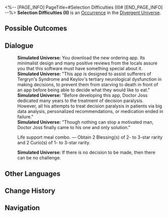 <%-- [PAGE_INFO]
PageTitle=#Selection Difficulties (II)#
[END_PAGE_INFO] --%>
{{Stub}}
{{Simulated Universe Event Infobox
|id            = 23101-1
|title         = 
|image         = Occurrence Twins.png
|domains_su    = 
|domains_ext   = 
|domains_swarm = 
|domains_gng   = 
|domains_du    = Unknown
|requirements  = 
|prev          = 
|next          = 
|characters    = 
|factions      = 
|order         = 
|order_du      = 114
}}
'''Selection Difficulties (II)''' is an [[Divergent Universe/Occurrence|Occurrence]] in the [[Divergent Universe]].

==Possible Outcomes==
{{Possible Outcomes
|choice_1 = Life support meal combo.
|result_1 = Obtain 2 Blessing(s) of 2- to 3-star rarity and 2 Curio(s) of 1- to 3-star rarity.

}}
<!--
==Gameplay Notes==
* 
-->
==Dialogue==
{{Dialogue Start}}
:'''Simulated Universe:''' You download the new ordering app. Its minimalist design and many positive reviews from the locals assure you that this software must have something special about it.
:'''Simulated Universe:''' "This app is designed to assist sufferers of Tergryn's Syndrome and Keylov's tertiary neurological dysfunction in making decisions, to prevent them from starving to death in front of an app before being able to decide what they would like to eat."
:'''Simulated Universe:''' "Before developing this app, Doctor Joss dedicated many years to the treatment of decision paralysis. However, all his attempts to treat decision paralysis in patients via big data analysis, personalized recommendations, or medication ended in failure."
:'''Simulated Universe:''' "Though nothing can stop a motivated man, Doctor Joss finally came to his one and only solution."
:{{DIcon|Star}} Life support meal combo. &mdash; Obtain 2 Blessing(s) of 2- to 3-star rarity and 2 Curio(s) of 1- to 3-star rarity.
:'''Simulated Universe:''' If there is no decision to be made, then there can be no challenge.
{{Dialogue End}}

==Other Languages==
{{Other Languages
|en   = Selection Difficulties (II)
|zhs  = 选择困难（其二）
|zht  = 選擇困難（其二）
|ja   = {{Rubi|選択困難|せんたくこんなん}}（その2）
|ko   = 선택 곤란 (2)
|es   = Dificultad de elección (II)
|fr   = Difficultés à choisir (II)
|ru   = Трудности выбора II
|th   = การเลือกที่ยากเย็น (II)
|vi   = Khó Lựa Chọn (II)
|de   = Die Qual der Wahl (Teil 2)
|id   = Kesulitan Memilih (2)
|pt   = Dificuldades de Seleção (II)
}}

==Change History==
{{Change History|2.5}}

==Navigation==
{{Occurrence Navbox}}